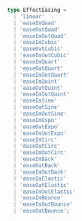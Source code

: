 ```ts
type EffectEasing =
  | 'linear'
  | 'easeInQuad'
  | 'easeOutQuad'
  | 'easeInOutQuad'
  | 'easeInCubic'
  | 'easeOutCubic'
  | 'easeInOutCubic'
  | 'easeInQuart'
  | 'easeOutQuart'
  | 'easeInOutQuart'
  | 'easeInQuint'
  | 'easeOutQuint'
  | 'easeInOutQuint'
  | 'easeInSine'
  | 'easeOutSine'
  | 'easeInOutSine'
  | 'easeInExpo'
  | 'easeOutExpo'
  | 'easeInOutExpo'
  | 'easeInCirc'
  | 'easeOutCirc'
  | 'easeInOutCirc'
  | 'easeInBack'
  | 'easeOutBack'
  | 'easeInOutBack'
  | 'easeInElastic'
  | 'easeOutElastic'
  | 'easeInOutElastic'
  | 'easeInBounce'
  | 'easeInOutBounce'
  | 'easeOutBounce';
```
